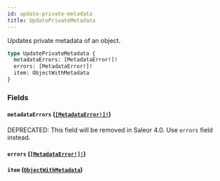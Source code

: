 ```yaml
---
id: update-private-metadata
title: UpdatePrivateMetadata
---
```


Updates private metadata of an object.

```graphql
type UpdatePrivateMetadata {
  metadataErrors: [MetadataError!]!
  errors: [MetadataError!]!
  item: ObjectWithMetadata
}
```

### Fields

#### `metadataErrors` ([`[MetadataError!]!`](../../../developer/api-reference/objects/metadata-error))

<span class="badge badge--warning">DEPRECATED: This field will be removed in Saleor 4.0. Use `errors` field instead.</span>

#### `errors` ([`[MetadataError!]!`](../../../developer/api-reference/objects/metadata-error))

#### `item` ([`ObjectWithMetadata`](../../../developer/api-reference/interfaces/object-with-metadata))
